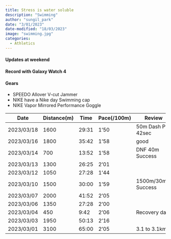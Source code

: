 ```yaml
---
title: Stress is water soluble
description: "Swimming"
author: "sungil_park"
date: "3/01/2023"
date-modified: "18/03/2023"
image: "swimming.jpg"
categories:
  - Athletics
---
```



#### Updates at weekend
#### Record with Galaxy Watch 4
#### Gears
 * SPEEDO Allover V-cut Jammer
 * NIKE have a Nike day Swimming cap
 * NIKE Vapor Mirrored Performance Goggle
 

|Date|Distance(m)|Time|Pace(/100m)|Review|
|---|---|---|---|---|
|2023/03/18|1600|29:31|1'50|50m Dash PR 42sec|
|2023/03/16|1800|35:42|1'58|good|
|2023/03/14|700|13:52|1'58|DNF 40m Success|
|2023/03/13|1300|26:25|2'01||
|2023/03/12|1050|27:28|1'44||
|2023/03/10|1500|30:00|1'59|1500m/30min Success|
|2023/03/07|2000|41:52|2'05||
|2023/03/06|1350|27:28|2'00||
|2023/03/04|450|9:42|2'06|Recovery day|
|2023/03/03|1950|50:13|2'16||
|2023/03/01|3100|65:00|2'05|3.1 to 3.1km|






